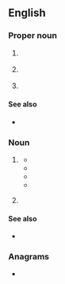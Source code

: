 ==English==

===Proper noun===
{{en-proper noun}}

# {{lb|en|Canada|television|radio}} {{initialism of|{{w|Canadian Broadcasting Corporation}}|lang=en}}
# {{lb|en|Japan|television|radio}} {{initialism of|{{w|Chubu-Nippon Broadcasting Company}}|lang=en}}
# {{lb|en|US}} {{initialism of|{{w|Congressional Black Caucus}}|lang=en}}

====See also====
* {{sense|Canadian Broadcasting Corporation}} {{l|en|CTV}}

===Noun===
{{en-noun}}

# {{lb|en|Canada|US|slang}} {{initialism of|[[Canadian]]-[[born]] [[Chinese]]|lang=en}}
#* {{quote-journal|date=1996-09-08|last=Yum|first=Kenny|title=Bridging the cultural divide|journal=South China Sunday Morning Post|passage=Like many Canadian-born Chinese ('''CBCs'''), Yao's parents are from Hong Kong. Brought up in multicultural Toronto, she, like other young '''CBCs''', is stuck between two cultures.}}
#* {{quote-book|year=1999|last=Lau|first=Cam Hue|title=Role of Chinese Social Clubs in Chinese Identity: An Exploration of a Group of University Students (Thesis)|location=Calgary, Alberta|publisher=University of Calgary|page=92|passage=According to most '''CBC''' students, Hong Kong Chinese were considered to be FOBs because they continued to partake in Hong Kong popular culture, and they were physically distinctive in terms of their Hong Kong styles of fashion.}}
#* {{quote-book|year=2008|last=Pomerantz|first=Shauna|title=Girls, Style, and School Identities: Dressing the Part|url=https://books.google.com/books?id=jXTHAAAAQBAJ|location=New York, NY|publisher=Palgrave Macmillan|isbn=978-1-349-53903-1|pages=80–81|passage=ESLs felt that they were better than '''CBCs''' because of their perceived cultural "authenticity," their loyalty to the home country, and their detailed knowledge of a language and culture that was not Canadian. And '''CBCs''' felt that they were better than ESLs because they had adapted to Canadian culture, were more interested in the present as opposed to the perceived obsession that ESLs had with the past, and were more aware of North American popular culture, such as style and music.}}
#* {{quote-book|year=2015|last=Todd|first=Matthew Richard Sheldon|title=English Ministry Crisis in Chinese Canadian Churches: Towards the Retention of English-Speaking Adults from Chinese Canadian Churches through Associated Parallel Independent English Congregational Models|page=115|location=Eugene, OR|publisher=Wipf & Stock|isbn=978-1-4982-0884-0|url=https://books.google.com/books?id=93LDCAAAQBAJ|passage=This survey has successfully identified some causative patterns and risk factors for '''CBCs''' leaving bicultural Chinese churches, which indicate where preventative kinds of leadership measures can be taken. For example, the research revealed that the life stage when the majority leave is young adulthood; that most '''CBCs''' deliberated for a lengthy period of time, assessing their options, before exiting; and that follow-up with them appears to have been minimal or nonexistent.}}
# {{lb|en|medicine}} {{initialism of|complete blood count|lang=en}}

====See also====
* {{sense|Canadian-born Chinese}} {{l|en|ABC}}

===Anagrams===
* {{anagrams|en|BCC|bcc}}
